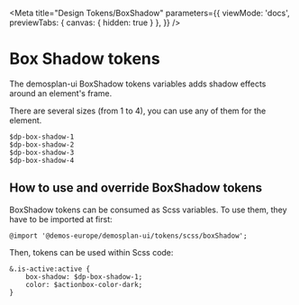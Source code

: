 
<Meta
  title="Design Tokens/BoxShadow"
  parameters={{
    viewMode: 'docs',
    previewTabs: {
      canvas: {
        hidden: true
      }
    },
  }} />

<!--
  - https://developer.mozilla.org/de/docs/Web/CSS/box-shadow
  - https://material.io/design/environment/elevation.html
-->

# Box Shadow tokens

The demosplan-ui BoxShadow tokens variables adds shadow effects around an element's frame.

There are several sizes (from 1 to 4), you can use any of them for the element.

```
$dp-box-shadow-1
$dp-box-shadow-2
$dp-box-shadow-3
$dp-box-shadow-4
```


## How to use and override BoxShadow tokens

BoxShadow tokens can be consumed as Scss variables. To use them, they have to be imported at first:

```
@import '@demos-europe/demosplan-ui/tokens/scss/boxShadow';
```

Then, tokens can be used within Scss code:

```
&.is-active:active {
    box-shadow: $dp-box-shadow-1;
    color: $actionbox-color-dark;
}
```
